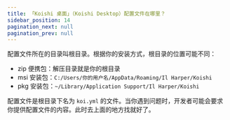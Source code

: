 ```yaml
---
title: 「Koishi 桌面」（Koishi Desktop）配置文件在哪里？
sidebar_position: 14
pagination_next: null
pagination_prev: null
---
```



<FaqPre />

配置文件所在的目录叫根目录。根据你的安装方式，根目录的位置可能不同：

- zip 便携包：解压目录就是你的根目录
- msi 安装包：`C:/Users/你的用户名/AppData/Roaming/Il Harper/Koishi`
- pkg 安装包：`~/Library/Application Support/Il Harper/Koishi`

配置文件是根目录下名为 `koi.yml` 的文件。当你遇到问题时，开发者可能会要求你提供配置文件的内容。此时去上面的地方找就好了。

<FaqPost />
